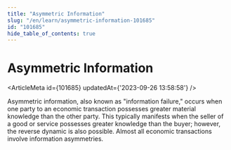 ```yaml
---
title: "Asymmetric Information"
slug: "/en/learn/asymmetric-information-101685"
id: "101685"
hide_table_of_contents: true
---
```



# Asymmetric Information

<ArticleMeta id={101685} updatedAt={'2023-09-26 13:58:58'} />
<div className='border-solid border-b border-t-0 my-4 border-[var(--ifm-color-gray-300)]' />

Asymmetric information, also known as "information failure," occurs when one party to an economic transaction possesses greater material knowledge than the other party. This typically manifests when the seller of a good or service possesses greater knowledge than the buyer; however, the reverse dynamic is also possible. Almost all economic transactions involve information asymmetries.
